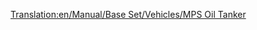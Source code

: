 [[Translation:en/Manual/Base Set/Vehicles/MPS Oil Tanker]]

{{nl/Schepen|Naam=MPS olietanker
|Afbeelding=[[File:en/OilTanker.png|MPS olietanker]]
|Kosten=£30,465 ($60,930)
|Snelheid=24 km/h (15 mph) 	
|Onderhoudskosten=£2,296 ($4,592)
|Ontworpen=1928
|Levensduur=30
|Capaciteit=220,000 liter olie
|Omschrijving=De MPS olietanker is een zeer traag schip, maar heeft een grote opslagcapaciteit voor olietransport.
|Real-life=Fictief
}}